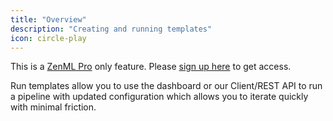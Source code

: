 ```yaml
---
title: "Overview"
description: "Creating and running templates"
icon: circle-play
---
```


This is a [ZenML Pro](https://zenml.io/pro) only feature. Please [sign up
here](https://cloud.zenml.io) to get access.

Run templates allow you to use the dashboard or our Client/REST API to run a pipeline with updated configuration which allows you to iterate quickly with minimal friction.


<CardGroup>
<Card title="Create a Run Template" icon="file-circle-plus" href="/usage/pipelines/create-and-run-templates/create-a-run-template" horizontal/> <Card title="Run a Template" icon="play" href="/usage/pipelines/create-and-run-templates/run-a-template" horizontal/>
</CardGroup>
